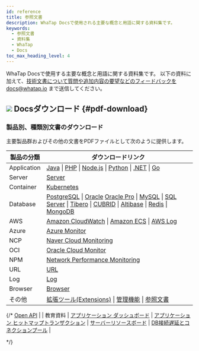 ```yaml
---
id: reference
title: 参照文書
description: WhaTap Docsで使用される主要な概念と用語に関する資料集です。
keywords:
  - 参照文書
  - 資料集
  - WhaTap
  - Docs
toc_max_heading_level: 4
---
```


WhaTap Docsで使用する主要な概念と用語に関する資料集です。 以下の資料に加えて、技術文書について質問や追加内容の要望などのフィードバックをdocs@whatap.io まで送信してください。


<DocCardList/>

## ![](/img/ic-pdf-download.svg) Docsダウンロード {#pdf-download}

### 製品別、種類別文書のダウンロード

主要製品群およびその他の文書をPDFファイルとして次のように提供します。

<div class='download-pdf'>

| 製品の分類 | ダウンロードリンク |
| -- | -- |
| Application | [Java](https://github.com/whatap/whatap-docs/releases/download/v2.13.0%40ja/whatap-apm-java-monitoring-ja.pdf) \| [PHP](https://github.com/whatap/whatap-docs/releases/download/v2.13.0%40ja/whatap-apm-php-monitoring-ja.pdf) \| [Node.js](https://github.com/whatap/whatap-docs/releases/download/v2.13.0%40ja/whatap-apm-nodejs-monitoring-ja.pdf) \| [Python](https://github.com/whatap/whatap-docs/releases/download/v2.13.0%40ja/whatap-apm-python-monitoring-ja.pdf) \| [.NET](https://github.com/whatap/whatap-docs/releases/download/v2.13.0%40ja/whatap-apm-dotnet-monitoring-ja.pdf) \| [Go](https://github.com/whatap/whatap-docs/releases/download/v2.13.0%40ja/whatap-apm-go-monitoring-ja.pdf) |
| Server | [Server](https://github.com/whatap/whatap-docs/releases/download/v2.13.0%40ja/whatap-server-monitoring-ja.pdf) |
| Container | [Kubernetes](https://github.com/whatap/whatap-docs/releases/download/v2.13.0%40ja/whatap-kubernetes-monitoring-ja.pdf) |
| Database | [PostgreSQL](https://github.com/whatap/whatap-docs/releases/download/v2.13.0%40ja/whatap-db-postgresql-monitoring-ja.pdf) \| [Oracle](https://github.com/whatap/whatap-docs/releases/download/v2.13.0%40ja/whatap-db-oracle-v2-monitoring-ja.pdf) [Oracle Pro](https://github.com/whatap/whatap-docs/releases/download/v2.13.0%40ja/whatap-db-oracle-pro-monitoring-ja.pdf) \| [MySQL](https://github.com/whatap/whatap-docs/releases/download/v2.13.0%40ja/whatap-db-mysql-monitoring-ja.pdf) \| [SQL Server](https://github.com/whatap/whatap-docs/releases/download/v2.13.0%40ja/whatap-db-mssql-monitoring-ja.pdf) \| [Tibero](https://github.com/whatap/whatap-docs/releases/download/v2.13.0%40ja/whatap-db-tibero-monitoring-ja.pdf) \| [CUBRID](https://github.com/whatap/whatap-docs/releases/download/v2.13.0%40ja/whatap-db-cubrid-monitoring-ja.pdf) \| [Altibase](https://github.com/whatap/whatap-docs/releases/download/v2.13.0%40ja/whatap-db-altibase-monitoring-ja.pdf) \| [Redis](https://github.com/whatap/whatap-docs/releases/download/v2.13.0%40ja/whatap-db-redis-monitoring-ja.pdf) \| [MongoDB](https://github.com/whatap/whatap-docs/releases/download/v2.13.0%40ja/whatap-db-mongodb-monitoring-ja.pdf) |
| AWS | [Amazon CloudWatch](https://github.com/whatap/whatap-docs/releases/download/v2.13.0%40ja/whatap-amazon-cloudwatch-ja.pdf) \| [Amazon ECS](https://github.com/whatap/whatap-docs/releases/download/v2.13.0%40ja/whatap-amazon-ecs-ja.pdf) \| [AWS Log](https://github.com/whatap/whatap-docs/releases/download/v2.13.0%40ja/whatap-aws-log-monitoring-ja.pdf) |
| Azure | [Azure Monitor](https://github.com/whatap/whatap-docs/releases/download/v2.13.0%40ja/whatap-azure-ja.pdf) | 
| NCP | [Naver Cloud Monitoring](https://github.com/whatap/whatap-docs/releases/download/v2.13.0%40ja/whatap-ncloud-ja.pdf) |
| OCI | [Oracle Cloud Monitor](https://github.com/whatap/whatap-docs/releases/download/v2.13.0%40ja/whatap-oracle-cloud-ja.pdf) |
| NPM | [Network Performance Monitoring](https://github.com/whatap/whatap-docs/releases/download/v2.13.0%40ja/whatap-network-performance-monitoring-ja.pdf) |
| URL | [URL](https://github.com/whatap/whatap-docs/releases/download/v2.13.0%40ja/whatap-url-monitoring-ja.pdf) |
| Log | [Log](https://github.com/whatap/whatap-docs/releases/download/v2.13.0%40ja/whatap-log-monitoring-ja.pdf) |
| Browser | [Browser](https://github.com/whatap/whatap-docs/releases/download/v2.13.0%40ja/whatap-browser-monitoring-ja.pdf) |
| その他 | [拡張ツール(Extensions)](https://github.com/whatap/whatap-docs/releases/download/v2.13.0%40ja/whatap-extensions-ja.pdf) \| [管理機能](https://github.com/whatap/whatap-docs/releases/download/v2.13.0%40ja/whatap-manage-ja.pdf) \| [参照文書](https://github.com/whatap/whatap-docs/releases/download/v2.13.0%40ja/whatap-reference-ja.pdf) |

</div>

{/* 
[Open API](https://content.whatap.io/24/08/01/044452whatap-open-api.pdf) \|
| 教育資料 | [アプリケーション ダッシュボード](https://content.whatap.io/24/02/01/052908whatap-best-practice-guides-about-apm-dashboard.pdf) \| [アプリケーション ヒットマップトランザクション](https://content.whatap.io/24/02/01/052909whatap-best-practice-guides-about-apm-hitmap-class.pdf) \| [サーバーリソースボード](https://content.whatap.io/24/02/01/052909whatap-best-practice-guides-about-server-dashboard.pdf) \| [DB接続遅延とコネクションプール](https://content.whatap.io/24/02/01/052909whatap-best-practice-guides-about-apm-dbc.pdf) |

*/}
